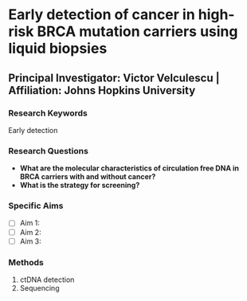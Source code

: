 # Early detection of cancer in high-risk BRCA mutation carriers using liquid biopsies
## Principal Investigator: Victor Velculescu | Affiliation: Johns Hopkins University
### Research Keywords
Early detection

### Research Questions

- **What are the molecular characteristics of circulation free DNA in BRCA carriers with and without cancer?**
- **What is the strategy for screening?** 

### Specific Aims

- [ ] Aim 1: 
- [ ] Aim 2: 
- [ ] Aim 3: 

### Methods
1. ctDNA detection 
2. Sequencing
